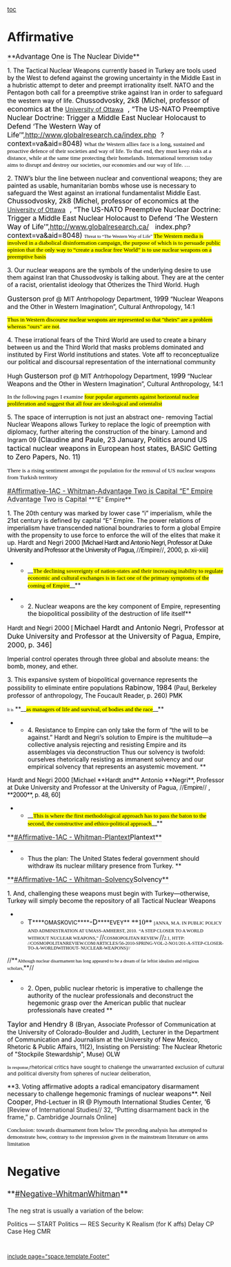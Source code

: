 [[toc]]
=Affirmative= 

<span style="border-bottom-color: #cccccc; border-bottom-style: solid; border-bottom-width: 1px; font-size: 1.1em; margin: 0px; padding-bottom: 0px; padding-left: 0px; padding-right: 0px; padding-top: 5px;">**<span style="color: black;">Advantage One is The Nuclear Divide</span>**</span>

<span style="color: black;">1. The Tactical Nuclear Weapons currently based in Turkey are tools used by the West to defend against the growing uncertainty in the Middle East in a hubristic attempt to deter and preempt irrationality itself. NATO and the Pentagon both call for a preemptive strike against Iran in order to safeguard the western way of life. </span>
<span class="cite"><span style="color: black; font-size: 12pt;">Chussodvosky, 2k8 </span><span style="color: black; font-size: 12pt; font-weight: normal;">(Michel, professor of economics at the </span></span><span style="color: black;"><span class="cite"><span style="background-attachment: initial; background-clip: initial; background-color: initial; background-origin: initial; background-position: 100% 50%; background-repeat: no-repeat no-repeat; padding-right: 10px;">[[file:///C:/wiki/University_of_Ottawa|University of Ottawa]]</span></span></span><span class="cite"><span style="color: black; font-size: 12pt; font-weight: normal;">, “The US-NATO Preemptive Nuclear Doctrine: Trigger a Middle East Nuclear Holocaust to Defend ‘The Western Way of Life’”,<span style="background-attachment: initial; background-clip: initial; background-color: initial; background-origin: initial; background-position: 100% 50%; background-repeat: no-repeat no-repeat; padding-right: 10px;">[[http://www.globalresearch.ca/index.php]]</span>? context=va&aid=8048) <span class="underline"><span style="color: black; font-family: 'Times New Roman',serif; font-size: 10pt;">What the Western allies face is a long, sustained and proactive defence of their societies and way of life. To that end, they must keep risks at a distance, while at the same time protecting their homelands. International terrorism today aims to disrupt and destroy our societies, our economies and our way of life. …</span></span></span></span>




<span style="color: black;">2. TNW’s blur the line between nuclear and conventional weapons; they are painted as usable, humanitarian bombs whose use is necessary to safeguard the West against an irrational fundamentalist Middle East. </span>
<span style="margin-left: 0in;"><span class="cite"><span style="color: black; font-size: 12pt;">Chussodvosky, 2k8 </span><span style="color: black; font-size: 12pt; font-weight: normal;">(Michel, professor of economics at the </span></span><span style="color: black;"><span class="cite"><span style="background-attachment: initial; background-clip: initial; background-color: initial; background-origin: initial; background-position: 100% 50%; background-repeat: no-repeat no-repeat; padding-right: 10px;">[[file:///C:/wiki/University_of_Ottawa|University of Ottawa]]</span></span></span><span class="cite"><span style="color: black; font-size: 12pt; font-weight: normal;">, “The US-NATO Preemptive Nuclear Doctrine: Trigger a Middle East Nuclear Holocaust to Defend ‘The Western Way of Life’”,<span style="background-attachment: initial; background-clip: initial; background-color: initial; background-origin: initial; background-position: 100% 50%; background-repeat: no-repeat no-repeat; padding-right: 10px;">[[http://www.globalresearch.ca/]]</span> index.php?context=va&aid=8048) <span style="color: black; font-family: 'Times New Roman',serif; font-size: 8pt;">Threat to “The Western Way of Life” </span><span class="underline"><span style="background-attachment: initial; background-clip: initial; background-color: yellow; background-image: initial; background-origin: initial; color: black; font-family: 'Times New Roman',serif; font-size: 10pt;">The Western media is involved in a diabolical disinformation campaign, the purpose of which is to persuade public opinion that the only way to “create a nuclear free World” is to use nuclear weapons on a preemptive basis</span></span></span></span></span>




<span style="color: black;">3. Our nuclear weapons are the symbols of the underlying desire to use them against Iran that <span class="cite">Chussodvosky</span> is talking about. They are at the center of a racist, orientalist ideology that Otherizes the Third World. Hugh </span>

<span class="Style12Char"><span style="color: black; font-size: 12pt;">Gusterson </span></span><span style="color: black;">prof @ MIT Antrhopology Department, 19</span><span class="Style12Char"><span style="color: black; font-size: 12pt;">99</span></span><span style="color: black;"> “Nuclear Weapons and the Other in Western Imagination”, Cultural Anthropology, 14:1</span>



<span style="margin-left: 0in;"><span style="background-attachment: initial; background-clip: initial; background-color: yellow; background-image: initial; background-origin: initial; color: black; font-family: 'Times New Roman',serif; font-size: 10pt;">Thus <span class="underline">in Western discourse nuclear weapons are represented so that "</span><span class="Style11Char">theirs" are a problem whereas "ours" are not</span></span><span style="color: black; font-family: 'Times New Roman',serif; font-size: 10pt;">.</span></span>

<span style="color: black;">4. These irrational fears of the Third World are used to create a binary between us and the Third World that masks problems dominated and instituted by First World institutions and states. Vote aff to reconceptualize our political and discoursal representation of the international community</span>

<span style="color: black;"> Hugh </span><span class="Style12Char"><span style="color: black; font-size: 12pt;">Gusterson </span></span><span style="color: black;">prof @ MIT Antrhopology Department, 19</span><span class="Style12Char"><span style="color: black; font-size: 12pt;">99</span></span><span style="color: black;"> “Nuclear Weapons and the Other in Western Imagination”, Cultural Anthropology, 14:1 </span>


<span style="color: black; font-family: 'Times New Roman',serif; font-size: 10pt; margin-left: 0in;">In the following pages I examine <span class="underline"><span style="background-attachment: initial; background-clip: initial; background-color: yellow; background-image: initial; background-origin: initial;">four popular arguments against horizontal nuclear proliferation and suggest that all four are ideological and orientalist</span></span></span>


<span style="color: black;">5. The space of interruption is not just an abstract one- removing Tactial Nuclear Weapons allows Turkey to replace the logic of preemption with diplomacy, further altering the construction of the binary.</span>
<span style="color: black;"> Lamond and Ingram 09</span>
<span class="cite"><span style="color: black; font-size: 12pt; font-weight: normal;">(Claudine and Paule, 23 January, Politics around US tactical nuclear weapons</span></span>
<span class="cite"><span style="color: black; font-size: 12pt; font-weight: normal;"> in European host states, BASIC Getting to Zero Papers, No. 11) </span></span>


<span style="margin-left: 0in;"><span class="underline"><span style="color: black; font-family: 'Times New Roman',serif; font-size: 10pt;">There is a rising sentiment amongst the population for the removal of US nuclear weapons from Turkish territory</span></span></span>

<span style="border-bottom-color: #cccccc; border-bottom-style: solid; border-bottom-width: 1px; font-size: 1.1em; margin: 0px; padding-bottom: 0px; padding-left: 0px; padding-right: 0px; padding-top: 5px;">[[#Affirmative-1AC - Whitman-Advantage Two is Capital “E” Empire]] Advantage Two is Capital </span>**“E” Empire**

<span style="color: black;">1. The 20th century was marked by lower case “i” imperialism, while the 21st century is defined by capital “E” Empire. The power relations of imperialism have transcended national boundraries to form a global Empire with the propensity to use force to enforce the will of the elites that make it up. </span>
<span class="tagChar"><span style="color: black;">Hardt and Negri 2000</span></span><span style="color: black; font-weight: normal; letter-spacing: -0.65pt;"> [Michael Hardt and Antonio Negri, Professor at Duke University and Professor at the University of Pagua, </span>//<span style="color: black; font-weight: normal; letter-spacing: -0.3pt;">Empire</span>//<span style="color: black; font-weight: normal; letter-spacing: -0.3pt;">, 2000, p. xii-xiii]</span>
**__<span style="background-attachment: initial; background-clip: initial; background-color: yellow; background-image: initial; background-origin: initial; color: black; font-family: 'Times New Roman',serif; font-size: 10pt;">The declining sovereignty of nation-states and their increasing inability to regulate economic and cultural exchanges is in fact one of the primary symptoms of the coming of Empire</span>__**



**<span style="color: black;">2. Nuclear weapons are the key component of Empire, representing the biopolitical possibility of the destruction of life itself</span>**

<span class="tagChar"><span style="color: black;">Hardt and Negri 2000</span></span><span style="color: black; letter-spacing: -0.65pt;"> [</span>
<span class="cite"><span style="color: black; font-size: 12pt; font-weight: normal;">Michael Hardt and Antonio Negri, Professor at Duke University and Professor at the University of Pagua, Empire, 2000, p. 346]</span></span>

<span class="underline"><span style="color: black;">Imperial control operates through three global and absolute means: the bomb, money, and ether. </span></span>



<span style="color: black;">3. This expansive system of biopolitical governance represents the possibility to eliminate entire populations </span>
<span class="cite"><span style="color: black; font-size: 12pt;">Rabinow</span></span><span style="color: black;">, </span><span class="cite"><span style="color: black; font-size: 12pt;">1984</span></span><span style="color: black;"> (Paul, Berkeley professor of anthropology, The Foucault Reader, p. 260) PMK </span>


<span style="color: black; font-family: 'Times New Roman',serif; font-size: 7pt;">It is</span> **__<span style="background-attachment: initial; background-clip: initial; background-color: yellow; background-image: initial; background-origin: initial; color: black; font-family: 'Times New Roman',serif; font-size: 10pt;">as managers of life and survival, of bodies and the race</span>__**


**<span style="color: black;">4. Resistance to Empire can only take the form of “the will to be against.” Hardt and Negri‘s solution to Empire is the multitude—a collective analysis rejecting and resisting Empire and its assemblages via deconstruction Thus our solvency is twofold: ourselves rhetorically resisting as immanent solvency and our empirical solvency that represents an asystemic movement. </span>**

<span class="tagChar"><span style="color: black;">Hardt and Negri 2000</span></span><span style="color: black;"> [Michael **Hardt and** Antonio **Negri**, Professor at Duke University and Professor at the University of Pagua, </span>//<span style="color: black; letter-spacing: -0.4pt;">Empire</span>//
<span style="color: black; letter-spacing: -0.4pt;">, **2000**, p. 48, 60] </span>


**__<span style="background-attachment: initial; background-clip: initial; background-color: yellow; background-image: initial; background-origin: initial; color: black; font-family: 'Times New Roman',serif; font-size: 10pt;">This is where the first methodological approach has to pass the baton to the second, the constructive and ethico-political approach</span>__**

<span style="border-bottom-color: #cccccc; border-bottom-style: solid; border-bottom-width: 1px; font-size: 1.1em; margin: 0px; padding-bottom: 0px; padding-left: 0px; padding-right: 0px; padding-top: 5px;">**[[#Affirmative-1AC - Whitman-Plantext]]<span style="background-attachment: initial; background-clip: initial; background-color: #ffffff; background-image: initial; background-origin: initial; color: #000000;">Plantext</span>**</span>


**<span style="color: black;">Thus the plan: The United States federal government should withdraw its nuclear military presence from Turkey. </span>**

<span style="border-bottom-color: #cccccc; border-bottom-style: solid; border-bottom-width: 1px; font-size: 1.1em; margin: 0px; padding-bottom: 0px; padding-left: 0px; padding-right: 0px; padding-top: 5px;">**[[#Affirmative-1AC - Whitman-Solvency]]<span style="color: black;">Solvency</span>**</span>



<span style="color: black;">1. And, challenging these weapons must begin with Turkey—otherwise, Turkey will simply</span>
<span style="color: black;"> become the repository of all Tactical Nuclear Weapons </span>
**<span style="color: black; font-size: 12pt;">T</span>****<span style="color: black; font-size: 9.5pt;">OMASKOVIC</span>****<span style="color: black; font-size: 12pt;">-D</span>****<span style="color: black; font-size: 9.5pt;">EVEY</span>**<span style="color: black; font-family: TimesNewRomanPSMT,serif; font-size: 12pt;"> **10** </span><span style="color: black; font-family: TimesNewRomanPSMT,serif; font-size: 8pt;">[ANNA, M.A. IN PUBLIC POLICY AND ADMINISTRATION AT UMASS-AMHERST, </span><span style="color: black; font-family: Garamond,serif; font-size: 8pt;">2010.</span> <span style="color: black; font-family: TimesNewRomanPSMT,serif; font-size: 8pt;">“A STEP CLOSER TO A WORLD WITHOUT NUCLEAR WEAPONS,” </span>//<span style="color: black; font-family: TimesNewRomanPS-ItalicMT,serif; font-size: 8pt;">COSMOPOLITAN REVIEW </span>//<span style="color: black; font-family: TimesNewRomanPSMT,serif; font-size: 8pt;">2.1, HTTP: //COSMOPOLITANREVIEW.COM/ARTICLES/56-2010-SPRING-VOL-2-NO1/201-A-STEP-CLOSER-TO-A-WORLDWITHOUT- NUCLEAR-WEAPONS]//</span>
//**<span style="color: black; font-family: TimesNewRomanPSMT,serif; font-size: 8pt;">Although nuclear disarmament has long appeared to be a dream of far leftist idealists and religious scholars,</span>**//

**<span style="color: black;">2. Open, public nuclear rhetoric is imperative to challenge the authority of the nuclear professionals and deconstruct the hegemonic grasp over the American public that nuclear professionals have created </span>**
<span class="cite"><span style="color: black; font-size: 12pt;">Taylor and Hendry 8 </span></span><span style="color: black;">(Bryan, Associate Professor of Communication at the University of Colorado-Boulder and Judith, Lecturer in the Department of Communication and Journalism at the University of New Mexico, Rhetoric & Public Affairs, 11(2), Insisting on Persisting: The Nuclear Rhetoric of "Stockpile Stewardship", Muse) OLW</span>

<span style="color: black; font-family: 'Times New Roman',serif; font-size: 8pt;">In response,</span><span style="font-size: 12px;">rhetorical critics have sought to challenge the unwarranted exclusion of cultural and political diversity from spheres of nuclear deliberation,</span>


<span style="color: black;">**3. Voting affirmative adopts a radical emancipatory disarmament necessary to challenge hegemonic framings of nuclear weapons**. Neil </span>
<span class="Style12Char"><span style="color: black; font-size: 12pt;">Cooper</span></span><span style="color: black;">, Phd-Lectuer in IR @ Plymouth International Studies Center, </span><span class="Style12Char"><span style="color: black; font-size: 12pt;">‘6 </span></span><span style="color: black;">[</span>Review of International Studies// 32, “Putting disarmament back in the frame,” p. Cambridge Journals Online]


<span style="color: black; font-family: 'Times New Roman',serif; font-size: 10pt;">Conclusion: towards disarmament from below The preceding analysis has attempted to demonstrate how, contrary to the impression given in the mainstream literature on arms limitation</span>



=Negative= 
<span style="font-size: 18px; line-height: 32px;">**[[#Negative-Whitman]]Whitman**</span>

The neg strat is usually a variation of the below:

Politics — START
Politics — RES
Security K
Realism (for K affs)
Delay CP
Case
Heg
CMR

=<span style="font-size: 13px; font-weight: normal; line-height: 22px;">[[include page="space.template.Footer"]]</span>=